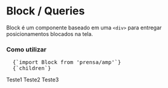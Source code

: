 

<Meta title="Block/Queries" />

# Block / Queries

<Space size={3} />

Block é um componente baseado em uma `<div>` para entregar posicionamentos blocados na tela. 

<Space size={6} />

### Como utilizar

<Space size={3} />

<pre>
  <CodeBlock>{`import Block from 'prensa/amp'`}</CodeBlock>
  <CodeBlock>{`<Block>children</Block>`}</CodeBlock>
</pre>

<Space size={3} />

<ThemeProvider theme={theme}>
  <Block 
    {...{
      alignx: 'center', 
      aligny: 'middle', 
      bgColor: 'primary3', 
      fontColor: 'black'
    }}
    customDef='demo' 
    lg={{
      align: 'col',
      alignx: 'right', 
      aligny: 'bottom', 
      bgColor: 'primary1', 
      custom: `
        span {
          color: red;
        }
      `,
      fontColor: 'white'
    }}>
    <span>Teste1</span>
    <span>Teste2</span>
    <span>Teste3</span>
  </Block>
</ThemeProvider>

<Space size={6} />
